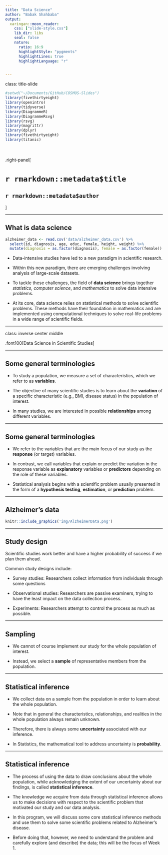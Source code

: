 ```yaml
---
title: "Data Science"
author: "Babak Shahbaba"
output: 
  xaringan::moon_reader:
    css: ["slide-style.css"]
    lib_dir: libs
    seal: false
    nature:
      ratio: 16:9
      highlightStyle: "pygments"
      highlightLines: true
      highlightLanguage: "r"


---
```


class: title-slide

```r
#setwd("~/Documents/GitHub/COSMOS-Slides")
library(fivethirtyeight)
library(openintro)
library(tidyverse)
library(DiagrammeR)
library(DiagrammeRsvg)
library(rsvg)
library(magrittr)
library(dplyr)
library(fivethirtyeight)
library(titanic)
```

<br>
<br>
.right-panel[ 
<br>

# `r rmarkdown::metadata$title`

## `r rmarkdown::metadata$author`

]


---


## What is data science 

```r

alzheimer_data <- read.csv('data/alzheimer_data.csv') %>% 
  select(id, diagnosis, age, educ, female, height, weight) %>% 
  mutate(diagnosis = as.factor(diagnosis), female = as.factor(female))

```

- Data-intensive studies have led to a new paradigm in scientific research. 

- Within this new paradigm, there are emerging challenges involving analysis of large-scale datasets. 

- To tackle these challenges, the field of __data science__ brings together _statistics, computer science_, and _mathematics_ to solve data intensive problems.

- At its core, data science relies on statistical methods to solve scientific problems. These methods have their foundation in mathematics and are implemented using computational techniques to solve real-life problems in a wide range of scientific fields. 


---

class: inverse center middle

.font100[Data Science in Scientific Studies]




---

## Some general terminologies

- To study a population, we measure a set of characteristics, which we refer to as __variables__.

- The objective of many scientific studies is to
learn about the __variation__ of a specific characteristic
(e.g., BMI, disease status) in the population of interest. 

- In many studies, we are interested in possible __relationships__ among different variables.

---

## Some general terminologies

- We refer to the variables that are the main focus of our study as the
__response__ (or target) variables. 

- In contrast, we call variables that explain or predict the variation in the response variable as
__explanatory__ variables or __predictors__ depending on the role of these variables.

- Statistical analysis begins with a scientific problem usually presented
in the form of a __hypothesis testing__, __estimation__, or __prediction__
problem. 
 


---

## Alzheimer's data

```r
knitr::include_graphics('img/AlzheimerData.png')
```





---

## Study design

Scientific studies work better and have a higher probability of success if we plan them ahead. 

Common study designs include:

- Survey studies: Researchers collect information from individuals through some questions

- Observational studies: Researchers are passive examiners, trying to have the least impact on the data collection process.  

- Experiments: Researchers attempt to control the process as much as possible.


---

## Sampling 

- We cannot of course implement our study for the whole population of interest. 

- Instead, we select a __sample__ of representative members from the population.


---

## Statistical inference

- We collect data on a sample from the population in order to learn about the whole population. 

- Note that in general the characteristics, relationships, and realities in the whole population always remain unknown. 

- Therefore, there is always some __uncertainty__ associated with our inference. 

- In Statistics, the mathematical tool to address uncertainty is __probability__. 


---

## Statistical inference

- The process of using the data to draw conclusions about the whole population, while acknowledging the extent of our uncertainty about our findings, is called __statistical inference__. 

- The knowledge we acquire from data through statistical inference allows us to make decisions with respect to the scientific problem that motivated our study and our data analysis. 

- In this program, we will discuss some core statistical inference methods and use them to solve some scientific problems related to Alzheimer's disease.

- Before doing that, however, we need to understand the problem and carefully explore (and describe) the data; this will be the focus of Week 1.  

